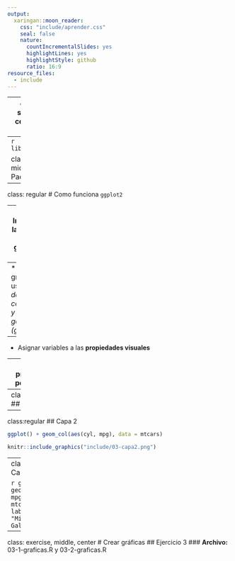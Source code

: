 ```yaml
---
output:
  xaringan::moon_reader:
    css: "include/aprender.css"
    seal: false
    nature:
      countIncrementalSlides: yes
      highlightLines: yes
      highlightStyle: github
      ratio: 16:9
resource_files:
  - include
---
```

---
class: title-slide, middle, center
# Crear gráficas
---
```r
library(ggplot2)
```


class: dark, middle, center
# Paquete `ggplot2`

---
class: regular
# Como funciona `ggplot2`

--
* Implementa la **gramática de las gráficas** en **R**

--
* Cualquier gráfica usando: *datos, coordenadas y objetos geométricos (geoms)*

--
* Asignar variables a las **propiedades visuales** 

--
* Se programa por **capas**

---
class:regular
## Capa 1
```r
ggplot()
```
```r
knitr::include_graphics("include/03-capa1.png")
```
---
class:regular
## Capa 2

```r
ggplot() + geom_col(aes(cyl, mpg), data = mtcars)
```
```r
knitr::include_graphics("include/03-capa2.png")
```
---
class:regular
## Capa 3

```r
ggplot() + geom_col(aes(cyl, mpg), data = mtcars) + labs(title = "Millas por Galon")
```
```r
knitr::include_graphics("include/03-capa3.png")
```

---
class: exercise, middle, center
# Crear gráficas
## Ejercicio 3
### **Archivo:** 03-1-graficas.R y 03-2-graficas.R
